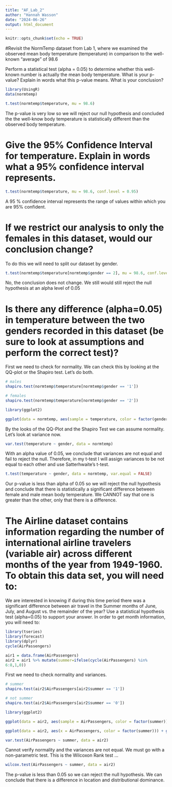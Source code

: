 ```yaml
---
title: "AF_Lab_2"
author: "Hannah Wasson"
date: "2024-06-26"
output: html_document
---
```


```r
knitr::opts_chunk$set(echo = TRUE)
```

#Revisit the NormTemp dataset from Lab 1, where we examined the observed mean body temperature (temperature) in comparison to the well-known “average” of 98.6

Perform a statistical test (alpha = 0.05) to determine whether this well- known number is actually the mean body temperature. What is your p-value? Explain in words what this p-value means. What is your conclusion?

```r

library(UsingR)
data(normtemp)

t.test(normtemp$temperature, mu = 98.6)
```

The p-value is very low so we will reject our null hypothesis and concluded the the well-know  body temperature is statistically different than the observed body temperature.  


# Give the 95% Confidence Interval for temperature. Explain in words what a 95% confidence interval represents.

```r
t.test(normtemp$temperature, mu = 98.6, conf.level = 0.95)

```

A 95 % confidence interval represents the range of values within which you are 95% confident. 

# If we restrict our analysis to only the females in this dataset, would our conclusion change?

To do this we will need to split our dataset by gender. 

```r
t.test(normtemp$temperature[normtemp$gender == 2], mu = 98.6, conf.level = 0.95)
```

No, the conclusion does not change. We still would still reject the null hypothesis at an alpha level of 0.05


# Is there any difference (alpha=0.05) in temperature between the two genders recorded in this dataset (be sure to look at assumptions and perform the correct test)?

First we need to check for normality. We can check this by looking at the QQ-plot or the Shapiro test. Let's do both. 
```r
# males 
shapiro.test(normtemp$temperature[normtemp$gender == '1'])

# females 
shapiro.test(normtemp$temperature[normtemp$gender == '2'])

library(ggplot2)

ggplot(data = normtemp, aes(sample = temperature, color = factor(gender))) + geom_qq() + geom_qq_line()

```


By the looks of the QQ-Plot and the Shapiro Test we can assume normality. Let's look at variance now. 

```r
var.test(temperature ~ gender, data = normtemp)
```

With an alpha value of 0.05, we conclude that variances are not equal and fail to reject the null. Therefore, in my t-test I will assign variances to be not equal to each other and use Satterhwaite's t-test. 

```r
t.test(temperature ~ gender, data = normtemp, var.equal = FALSE)
```

Our p-value is less than alpha of 0.05 so we will reject the null hypothesis and conclude that there is statistically a significant difference between female and male mean body temperature. We CANNOT say that one is greater than the other, only that there is a difference. 


# The Airline dataset contains information regarding the number of international airline travelers (variable air) across different months of the year from 1949-1960. To obtain this data set, you will need to:

We are interested in knowing if during this time period there was a significant difference between air travel in the Summer months of June, July, and August vs. the remainder of the year? Use a statistical hypothesis test (alpha=0.05) to support your answer. In order to get month information, you will need to:

```r
library(tseries)
library(forecast)
library(dplyr)
cycle(AirPassengers)

air1 = data.frame(AirPassengers)
air2 = air1 %>% mutate(summer=ifelse(cycle(AirPassengers) %in%
6:8,1,0))

```

First we need to check normality and variances. 

```r
# summer 
shapiro.test(air2$AirPassengers[air2$summer == '1'])

# not summer 
shapiro.test(air2$AirPassengers[air2$summer == '0'])

library(ggplot2)

ggplot(data = air2, aes(sample = AirPassengers, color = factor(summer))) + geom_qq() + geom_qq_line()

ggplot(data = air2, aes(x = AirPassengers, color = factor(summer))) + geom_histogram()

var.test(AirPassengers ~ summer, data = air2)


```
Cannot verify normality and the variances are not equal. We must go with a non-parametric test. This is the Wilcoxon Rank test ...

```r
wilcox.test(AirPassengers ~ summer, data = air2)
```

The p-value is less than 0.05 so we can reject the null hypothesis. We can conclude that there is a difference in location and distributional dominance. 



